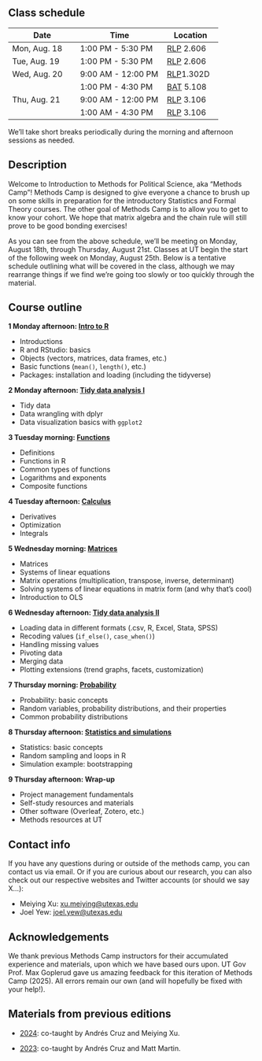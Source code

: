 ## Class schedule {.unnumbered}

| Date          | Time              | Location   |
|---------------|-------------------|------------|
| Mon, Aug. 18  | 1:00 PM - 5:30 PM | [RLP](https://utdirect.utexas.edu/apps/campus/buildings/information/nlogon/maps/utm/rlp/) 2.606  |
| Tue, Aug. 19  | 1:00 PM - 5:30 PM | [RLP](https://utdirect.utexas.edu/apps/campus/buildings/information/nlogon/maps/utm/rlp/) 2.606 |
| Wed, Aug. 20  | 9:00 AM - 12:00 PM | [RLP](https://utdirect.utexas.edu/apps/campus/buildings/information/nlogon/maps/utm/rlp/)1.302D|
|               | 1:00 PM - 4:30 PM  | [BAT](https://utdirect.utexas.edu/apps/campus/buildings/nlogon/maps/UTM/BAT/) 5.108 |
| Thu, Aug. 21  | 9:00 AM - 12:00 PM | [RLP](https://utdirect.utexas.edu/apps/campus/buildings/nlogon/maps/utm/rlp/) 3.106 |
|               | 1:00 AM - 4:30 PM | [RLP](https://utdirect.utexas.edu/apps/campus/buildings/nlogon/maps/utm/rlp/) 3.106 |

We'll  take short breaks periodically during the morning and afternoon sessions as needed.

## Description {.unnumbered}

Welcome to Introduction to Methods for Political Science, aka "Methods Camp"! Methods Camp is designed to give everyone a chance to brush up on some skills in preparation for the introductory Statistics and Formal Theory courses. The other goal of Methods Camp is to allow you to get to know your cohort. We hope that matrix algebra and the chain rule will still prove to be good bonding exercises!

As you can see from the above schedule, we'll be meeting on Monday, August 18th, through Thursday, August 21st. Classes at UT begin the start of the following week on Monday, August 25th. Below is a tentative schedule outlining what will be covered in the class, although we may rearrange things if we find we're going too slowly or too quickly through the material.

## Course outline {.unnumbered}

**1 Monday afternoon: [Intro to R](01_r_intro.html)**

-   Introductions
-   R and RStudio: basics
-   Objects (vectors, matrices, data frames, etc.)
-   Basic functions (`mean()`, `length()`, etc.)
-   Packages: installation and loading (including the tidyverse)

**2 Monday afternoon: [Tidy data analysis I](02_tidy_data1.html)**

-   Tidy data
-   Data wrangling with dplyr
-   Data visualization basics with `ggplot2`

**3 Tuesday morning: [Functions](03_functions.html)**

-   Definitions
-   Functions in R
-   Common types of functions
-   Logarithms and exponents
-   Composite functions

**4 Tuesday afternoon: [Calculus](04_calculus.html)**

-   Derivatives
-   Optimization
-   Integrals

**5 Wednesday morning: [Matrices](05_matrices.html)**

-   Matrices
-   Systems of linear equations
-   Matrix operations (multiplication, transpose, inverse, determinant)
-   Solving systems of linear equations in matrix form (and why that's cool)
-   Introduction to OLS

**6 Wednesday afternoon: [Tidy data analysis II](06_tidy_data2.html)**

-   Loading data in different formats (.csv, R, Excel, Stata, SPSS)
-   Recoding values (`if_else()`, `case_when()`)
-   Handling missing values
-   Pivoting data
-   Merging data
-   Plotting extensions (trend graphs, facets, customization)

**7 Thursday morning: [Probability](07_probability.html)**

-   Probability: basic concepts
-   Random variables, probability distributions, and their properties
-   Common probability distributions

**8 Thursday afternoon: [Statistics and simulations](08_stats_sims.html)**

-   Statistics: basic concepts
-   Random sampling and loops in R
-   Simulation example: bootstrapping

**9 Thursday afternoon: Wrap-up**

-   Project management fundamentals
-   Self-study resources and materials
-   Other software (Overleaf, Zotero, etc.)
-   Methods resources at UT

## Contact info {.unnumbered}

If you have any questions during or outside of the methods camp, you can contact us via email. Or if you are curious about our research, you can also check out our respective websites and Twitter accounts (or should we say X...):

-   Meiying Xu: [xu.meiying\@utexas.edu](mailto:xu.meiying@utexas.edu) 
-   Joel Yew: [joel.yew\@utexas.edu](mailto:joel.yew@utexas.edu) 

## Acknowledgements {.unnumbered}

We thank previous Methods Camp instructors for their accumulated experience and materials, upon which we have based ours upon. UT Gov Prof. Max Goplerud gave us amazing feedback for this iteration of Methods Camp (2025). All errors remain our own (and will hopefully be fixed with your help!).

## Materials from previous editions {.unnumbered}

- [2024](/previous-editions/2024): co-taught by Andrés Cruz and Meiying Xu.

- [2023](/previous-editions/2023): co-taught by Andrés Cruz and Matt Martin.
